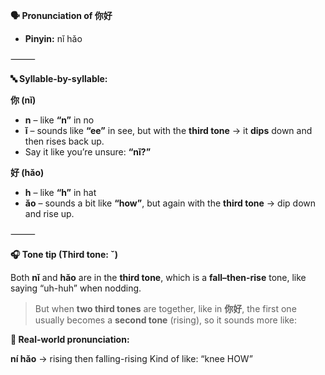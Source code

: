 **🗣️ Pronunciation of 你好**

- **Pinyin:** nǐ hǎo

⸻

**🔤 Syllable-by-syllable:**

**你 (nǐ)**

- **n** – like **“n”** in no
- **ǐ** – sounds like **“ee”** in see, but with the **third tone** → it **dips** down and then rises
  back up.
- Say it like you’re unsure: **“nǐ?”**

**好 (hǎo)**

- **h** – like **“h”** in hat
- **ǎo** – sounds a bit like **“how”**, but again with the **third tone** → dip down and rise up.

⸻

**🎧 Tone tip (Third tone: ˇ)**

Both **nǐ** and **hǎo** are in the **third tone**, which is a **fall–then-rise** tone, like saying
“uh-huh” when nodding.

> But when **two third tones** are together, like in **你好**, the first one usually becomes a
> **second tone** (rising), so it sounds more like:

**🔁 Real-world pronunciation:**

**ní hǎo** → rising then falling-rising Kind of like: “knee HOW”
